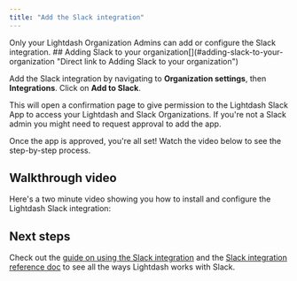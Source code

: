 ```yaml
---
title: "Add the Slack integration"
---
```



<Info>
Only your Lightdash Organization Admins can add or configure the Slack integration.
</Info>
## Adding Slack to your organization[](#adding-slack-to-your-organization "Direct link to Adding Slack to your organization")

Add the Slack integration by navigating to **Organization settings**, then **Integrations**. Click on **Add to Slack**.

This will open a confirmation page to give permission to the Lightdash Slack App to access your Lightdash and Slack Organizations. If you're not a Slack admin you might need to request approval to add the app.

Once the app is approved, you're all set! Watch the video below to see the step-by-step process.

## Walkthrough video[](#walkthrough-video "Direct link to Walkthrough video")

Here's a two minute video showing you how to install and configure the Lightdash Slack integration:

## Next steps[](#next-steps "Direct link to Next steps")

Check out the [guide on using the Slack integration](/guides/using-slack-integration) and the [Slack integration reference doc](/references/slack-integration) to see all the ways Lightdash works with Slack.
